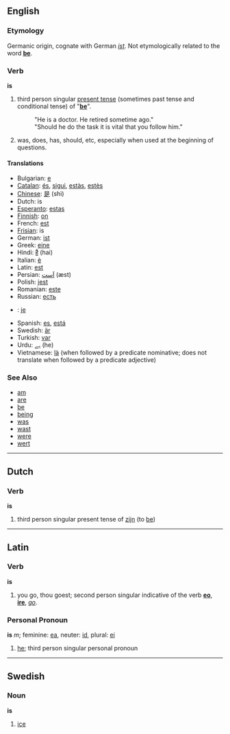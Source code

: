 ==English==
=== Etymology ===
Germanic origin, cognate with German ''[[ist]]''.  Not etymologically related to the word '''[[be]]'''.

=== Verb ===
'''is'''

# third person singular [[present tense]] (sometimes past tense and conditional tense) of "'''[[be]]'''".
#:"He is a doctor. He retired sometime ago."
#:"Should he do the task it is vital that you follow him." 
# was, does, has, should, etc, especially when used at the beginning of questions.

====Translations====
*Bulgarian: [[е]]
*[[Catalan]]: [[és]], [[sigui]], [[estàs]], [[estès]]
*[[Chinese]]: [[是]] (shì)
*Dutch: is
*[[Esperanto]]: [[estas]]
*[[Finnish]]: [[on]]
*French: [[est]]
*[[Frisian]]: is
*German: [[ist]]
*Greek: [[eine]]
*Hindi:  [[है]] (hai)
*Italian: [[è]]
*Latin: [[est]]
*Persian: [[اَست]] (æst)
*Polish: [[jest]]
*Romanian: [[este]]
*Russian: [[есть]]
*{{sk}}: [[je#Slovak|je]]
*Spanish: [[es]], [[está]]
*Swedish: [[är]]
*Turkish: [[var]]
*Urdu: [[ہے]] (he)
*Vietnamese: [[là#Vietnamese|là]] (when followed by a predicate nominative; does not translate when followed by a predicate adjective)

===See Also===
*[[am]]
*[[are]]
*[[be]]
*[[being]]
*[[was]]
*[[wast]]
*[[were]]
*[[wert]]

----

==Dutch==
===Verb===
'''is'''

# third person singular present tense of [[zijn]] (to [[be]])

----
==Latin==
=== Verb ===
'''is'''

# you go, thou goest; second person singular indicative of the verb '''[[eo]]''', '''[[ire]]''', ''[[go]]''.

=== Personal Pronoun ===
'''is''' ''m''; feminine: [[ea]], neuter: [[id]], plural: [[ei]]

#[[he]]; third person singular personal pronoun

----

==Swedish==
===Noun===
'''is'''

# [[ice]]